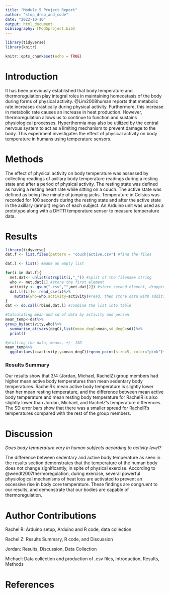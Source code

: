 ```yaml
---
title: "Module 5 Project Report"
author: "stop_drop_and_code"
date: "2022-10-10"
output: html_document
bibliography: [Mod5project.bib]
---
```

```r
library(tidyverse)
library(knitr)
```

```r
knitr::opts_chunk$set(echo = TRUE)
```

# Introduction
It has been previously established that body temperature and thermoregulation play integral roles in maintaining homeostasis of the body during forms of physical activity. @Lim2008human reports that metabolic rate increases drastically during physical activity. Furthermore, this increase in metabolic rate causes an increase in heat production. However, thermoregulation allows us to continue to function and sustains physiological processes. Hyperthermia may also be utilized by the central nervous system to act as a limiting mechanism to prevent damage to the body. This experiment investigates the effect of physical activity on body temperature in humans using temperature sensors. 

# Methods
The effect of physical activity on body temperature was assessed by collecting readings of axillary body temperature readings during a resting state and after a period of physical activity. The resting state was defined as having a resting heart rate while sitting on a couch. The active state was defined as being five minute of jumping jacks. Temperature in Celsius was recorded for 100 seconds during the resting state and after the active state in the axillary (armpit) region of each subject. An Arduino unit was used as a prototype along with a DHT11 temperature sensor to measure temperature data. 

# Results
```r
library(tidyverse)
dat.f <- list.files(pattern = "couch|active.csv") #find the files

dat.l <- list() #make an empty list

for(i in dat.f){
  met.dat<- unlist(strsplit(i,"_")) #split of the filename string
  who <- met.dat[1] #store the first element
  activity <- gsub(".csv","",met.dat[2]) #store second element, dropping CSV with gsub()
  dat.l[[i]]<- read_csv(i)%>%
    mutate(who=who,activity=activity)#read, then store data with additional columns of metada in list as position unique to i
}
dat <- do.call(rbind,dat.l) #combine the list into table

#Calculating mean and sd of data by activity and person
mean_temp<-dat%>%
group_by(activity,who)%>%
  summarise_at(vars(degC),list(mean_degC=mean,sd_degC=sd))%>%
  print()
```
```r
#plotting the data, means, +/- 1SD
mean_temp%>%
  ggplot(aes(x=activity,y=mean_degC))+geom_point(size=5, color="pink")+facet_grid(.~who)+geom_errorbar(aes(ymin=mean_degC-sd_degC,ymax=mean_degC+sd_degC),width=0.3)+labs(caption="Mean of Axial Body Temperature Between Resting and Active States by Subject including +/- 1 Standard Deviation")
```

### Results Summary

Our results show that 3/4 (Jordan, Michael, RachelZ) group members had higher mean active body temperatures than mean sedentary body temperatures. RachelR's mean active body temperature is slightly lower than her mean resting temperature, and the difference between mean active body temperature and mean resting body temperature for RachelR is also slightly lower than Jordan, Michael, and RachelZ's temperature differences. The SD error bars show that there was a smaller spread for RachelR's temperatures compared with the rest of the group members.

# Discussion

*Does body temperature vary in human subjects according to activity level?*

The difference between sedentary and active body temperature as seen in the results section demonstrates that the temperature of the human body does not change significantly, in spite of physical exercise. According to @wendt2007thermoregulation, during exercise, several powerful physiological mechanisms of heat loss are activated to prevent an excessive rise in body core temperature. These findings are congruent to our results, and demonstrate that our bodies are capable of thermoregulation. 

# Author Contributions

Rachel R: Arduino setup, Arduino and R code, data collection 

Rachel Z: Results Summary, R code, and Discussion

Jordan: Results, Discussion, Data Collection

Michael: Data collection and production of .csv files, Introduction, Results, Methods

# References
